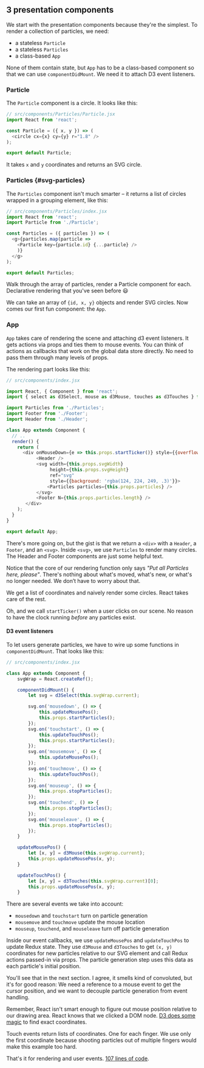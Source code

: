 ## 3 presentation components

We start with the presentation components because they're the simplest. To
render a collection of particles, we need:

- a stateless `Particle`
- a stateless `Particles`
- a class-based `App`

None of them contain state, but `App` has to be a class-based component so that
we can use `componentDidMount`. We need it to attach D3 event listeners.

### Particle

The `Particle` component is a circle. It looks like this:

```javascript
// src/components/Particles/Particle.jsx
import React from 'react';

const Particle = ({ x, y }) => (
  <circle cx={x} cy={y} r="1.8" />
);

export default Particle;
```

It takes `x` and `y` coordinates and returns an SVG circle.

### Particles {#svg-particles}

The `Particles` component isn't much smarter – it returns a list of circles
wrapped in a grouping element, like this:

```javascript
// src/components/Particles/index.jsx
import React from 'react';
import Particle from './Particle';

const Particles = ({ particles }) => (
  <g>{particles.map(particle =>
    <Particle key={particle.id} {...particle} />
    )}
  </g>
);

export default Particles;
```

Walk through the array of particles, render a Particle component for each.
Declarative rendering that you've seen before 😃

We can take an array of `{id, x, y}` objects and render SVG circles. Now comes
our first fun component: the `App`.

### App

`App` takes care of rendering the scene and attaching d3 event listeners. It
gets actions via props and ties them to mouse events. You can think of actions
as callbacks that work on the global data store directly. No need to pass them
through many levels of props.

The rendering part looks like this:

```javascript
// src/components/index.jsx

import React, { Component } from 'react';
import { select as d3Select, mouse as d3Mouse, touches as d3Touches } from 'd3';

import Particles from './Particles';
import Footer from './Footer';
import Header from './Header';

class App extends Component {
  // ..
  render() {
    return (
      <div onMouseDown={e => this.props.startTicker()} style={{overflow: 'hidden'}}>
           <Header />
           <svg width={this.props.svgWidth}
                height={this.props.svgHeight}
                ref="svg"
                style={{background: 'rgba(124, 224, 249, .3)'}}>
               <Particles particles={this.props.particles} />
           </svg>
           <Footer N={this.props.particles.length} />
       </div>
    );
  }
}

export default App;
```

There's more going on, but the gist is that we return a `<div>` with a
`Header`, a `Footer`, and an `<svg>`. Inside `<svg>`, we use `Particles` to
render many circles. The Header and Footer components are just some helpful
text.

Notice that the core of our rendering function only says _"Put all Particles
here, please"_. There's nothing about what's moved, what's new, or what's no
longer needed. We don’t have to worry about that.

We get a list of coordinates and naively render some circles. React takes care
of the rest.

Oh, and we call `startTicker()` when a user clicks on our scene. No reason to
have the clock running _before_ any particles exist.

#### D3 event listeners

To let users generate particles, we have to wire up some functions in
`componentDidMount`. That looks like this:

```javascript
// src/components/index.jsx

class App extends Component {
    svgWrap = React.createRef();

    componentDidMount() {
        let svg = d3Select(this.svgWrap.current);

        svg.on('mousedown', () => {
            this.updateMousePos();
            this.props.startParticles();
        });
        svg.on('touchstart', () => {
            this.updateTouchPos();
            this.props.startParticles();
        });
        svg.on('mousemove', () => {
            this.updateMousePos();
        });
        svg.on('touchmove', () => {
            this.updateTouchPos();
        });
        svg.on('mouseup', () => {
            this.props.stopParticles();
        });
        svg.on('touchend', () => {
            this.props.stopParticles();
        });
        svg.on('mouseleave', () => {
            this.props.stopParticles();
        });
    }

    updateMousePos() {
        let [x, y] = d3Mouse(this.svgWrap.current);
        this.props.updateMousePos(x, y);
    }

    updateTouchPos() {
        let [x, y] = d3Touches(this.svgWrap.current)[0];
        this.props.updateMousePos(x, y);
    }
```

There are several events we take into account:

- `mousedown` and `touchstart` turn on particle generation
- `mousemove` and `touchmove` update the mouse location
- `mouseup`, `touchend`, and `mouseleave` turn off particle generation

Inside our event callbacks, we use `updateMousePos` and `updateTouchPos` to
update Redux state. They use `d3Mouse` and `d3Touches` to get `(x, y)`
coordinates for new particles relative to our SVG element and call Redux
actions passed-in via props. The particle generation step uses this data as
each particle's initial position.

You'll see that in the next section. I agree, it smells kind of convoluted, but
it's for good reason: We need a reference to a mouse event to get the cursor
position, and we want to decouple particle generation from event handling.

Remember, React isn't smart enough to figure out mouse position relative to our
drawing area. React knows that we clicked a DOM node.
[D3 does some magic](https://github.com/d3/d3-selection/blob/master/src/mouse.js)
to find exact coordinates.

Touch events return lists of coordinates. One for each finger. We use only the
first coordinate because shooting particles out of multiple fingers would make
this example too hard.

That's it for rendering and user events.
[107 lines of code](https://github.com/Swizec/react-particles-experiment/blob/svg-based-branch/src/components/index.jsx).